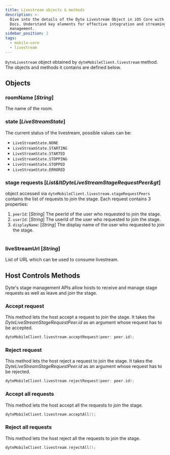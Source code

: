 ```yaml
---
title: Livestream objects & methods
description: >-
  Dive into the details of the Dyte Livestream Object in iOS Core with Dyte
  Docs. Understand key elements for effective integration and streaming
  management.
sidebar_position: 2
tags:
  - mobile-core
  - livestream
---
```


`DyteLivestream` object obtained by `dyteMobileClient.livestream` method. The objects and methods it contains are defined below.

## Objects

### roomName [*String*]

The name of the room.<br />

### state [*LiveStreamState*]

The current status of the livestream, possible values can be: <br/>

- `LiveStreamState.NONE`
- `LiveStreamState.STARTING`
- `LiveStreamState.STARTED`
- `LiveStreamState.STOPPING`
- `LiveStreamState.STOPPED`
- `LiveStreamState.ERRORED`

### stage requests [*_List&ltDyteLiveStreamStageRequestPeer&gt_*]

object accessed via `dyteMobileClient.livestream.stageRequestPeers` contains the list of requests to join the stage. Each request contains 3 properties:<br />

1. `peerId`: [*String*] The peerId of the user who requested to join the stage.
2. `userId`: [*String*] The userId of the user who requested to join the stage.
3. `displayName`: [*String*] The display name of the user who requested to join the stage.<br/><br />

### liveStreamUrl [*String*]

List of URL which can be used to consume livestream.

## **Host Controls Methods**

Dyte's stage management APIs allow hosts to receive and manage stage requests as well as leave and join the stage.

### Accept request

This method lets the host accept a request to join the stage. It takes the _DyteLiveStreamStageRequestPeer.id_ as an argument whose request has to be accepted.

```swift
dyteMobileClient.livestream.acceptRequest(peer: peer.id);
```

### Reject request

This method lets the host reject a request to join the stage. It takes the _DyteLiveStreamStageRequestPeer.id_ as an argument whose request has to be rejected.

```swift
dyteMobileClient.livestream.rejectRequest(peer: peer.id);
```

### Accept all requests

This method lets the host accept all the requests to join the stage.

```swift
dyteMobileClient.livestream.acceptAll();
```

### Reject all requests

This method lets the host reject all the requests to join the stage.

```swift
dyteMobileClient.livestream.rejectAll();
```

<head>
  <title>iOS Core Livestream objects & methods</title>
  <meta name="description" content="Dive into the details of the Dyte Livestream Object in iOS Core with Dyte Docs. Understand key elements for effective integration and streaming management.">
</head>
